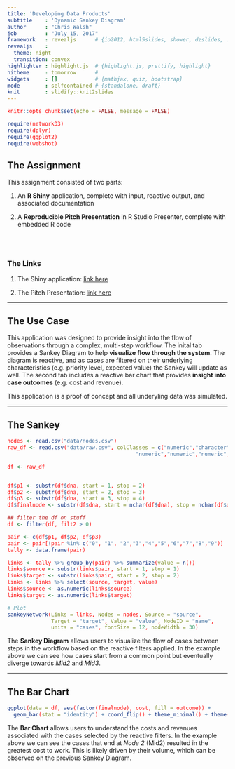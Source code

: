 ---
title: 'Developing Data Products'
subtitle    : 'Dynamic Sankey Diagram'
author      : "Chris Walsh"
job         : "July 15, 2017"
framework   : revealjs      # {io2012, html5slides, shower, dzslides, ...}
revealjs    :
  theme: night
  transition: convex
highlighter : highlight.js  # {highlight.js, prettify, highlight}
hitheme     : tomorrow      # 
widgets     : []            # {mathjax, quiz, bootstrap}
mode        : selfcontained # {standalone, draft}
knit        : slidify::knit2slides
---

<style>
.reveal p {
    font-size: .75em;
}

.reveal small {
    width: 500px;
}

.reveal .slides {
    text-align: left;
}

.reveal .roll {
    vertical-align: text-bottom;
}

code {
    color: red;
}

.reveal pre code { 
     height: 250px;
}
</style>

```{r setup, include=FALSE}
knitr::opts_chunk$set(echo = FALSE, message = FALSE)

require(networkD3)
require(dplyr)
require(ggplot2)
require(webshot)

```

## The Assignment

This assignment consisted of two parts:

1. An **R Shiny** application, complete with input, reactive output, and associated documentation

2. A **Reproducible Pitch Presentation** in R Studio Presenter, complete with embedded R code


<br>
<br>
 
### The Links

1. The Shiny application: [link here](https://cwalsh.shinyapps.io/developing_data_products_dynamic_sankey_diagram/)

2. The Pitch Presentation: [link here](https://cwalsh.shinyapps.io/developing_data_products_dynamic_sankey_diagram/)


---


## The Use Case

This application was designed to provide insight into the flow of observations through a complex, multi-step workflow. The inital tab provides a Sankey Diagram to help **visualize flow through the system**. The diagram is reactive, and as cases are filtered on their underlying characteristics (e.g. priority level, expected value) the Sankey will update as well. The second tab includes a reactive bar chart that provides **insight into case outcomes** (e.g. cost and revenue). 

This application is a proof of concept and all underyling data was simulated.


---

## The Sankey

```{r Sankey, echo = FALSE, fig.height=5, fig.width=12, fig.align="center", message=FALSE}
nodes <- read.csv("data/nodes.csv")
raw_df <- read.csv("data/raw.csv", colClasses = c("numeric","character","character",
                                         "numeric","numeric","numeric","character"))

df <- raw_df


df$p1 <- substr(df$dna, start = 1, stop = 2)
df$p2 <- substr(df$dna, start = 2, stop = 3)
df$p3 <- substr(df$dna, start = 3, stop = 4)
df$finalnode <- substr(df$dna, start = nchar(df$dna), stop = nchar(df$dna))

## filter the df on stuff
df <- filter(df, filt2 > 0)

pair <- c(df$p1, df$p2, df$p3)
pair <- pair[!pair %in% c("0", "1", "2","3","4","5","6","7","8","9")]
tally <- data.frame(pair)

links <- tally %>% group_by(pair) %>% summarize(value = n())
links$source <- substr(links$pair, start = 1, stop = 1)
links$target <- substr(links$pair, start = 2, stop = 2)
links <- links %>% select(source, target, value)
links$source <- as.numeric(links$source)
links$target <- as.numeric(links$target)

# Plot
sankeyNetwork(Links = links, Nodes = nodes, Source = "source",
              Target = "target", Value = "value", NodeID = "name",
              units = "cases", fontSize = 12, nodeWidth = 30)
```

The **Sankey Diagram** allows users to visualize the flow of cases between steps in the workflow based on the reactive filters applied. In the example above we can see how cases start from a common point but eventually diverge towards *Mid2* and *Mid3*.

---

## The Bar Chart

```{r Bar, echo = FALSE, fig.height=5, fig.width=12, fig.align="center"}

ggplot(data = df, aes(factor(finalnode), cost, fill = outcome)) + 
  geom_bar(stat = "identity") + coord_flip() + theme_minimal() + theme(legend.position = "bottom")

```

The **Bar Chart** allows users to understand the costs and revenues associated with the cases selected by the reactive filters. In the example above we can see the cases that end at *Node 2* (Mid2) resulted in the greatest cost to work. This is likely driven by their volume, which can be observed on the previous Sankey Diagram.